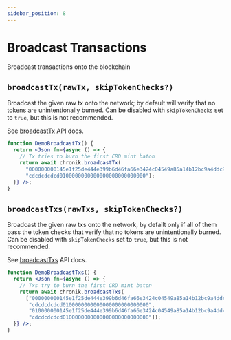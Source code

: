 ```yaml
---
sidebar_position: 8
---
```


# Broadcast Transactions
Broadcast transactions onto the blockchain

## `broadcastTx(rawTx, skipTokenChecks?)`

Broadcast the given raw tx onto the network; by default will verify that no tokens are unintentionally burned.
Can be disabled with `skipTokenChecks` set to `true`, but this is not recommended.

See [broadcastTx](api/classes/ChronikClientNode#broadcasttx) API docs.

```jsx live
function DemoBroadcastTx() {
  return <Json fn={async () => {
    // Tx tries to burn the first CRD mint baton
    return await chronik.broadcastTx(
      "000000000145e1f25de444e399b6d46fa66e3424c04549a85a14b12bc9a4ddc9" +
      "cdcdcdcdcd0100000000000000000000000000");
  }} />;
}
```

## `broadcastTxs(rawTxs, skipTokenChecks?)`

Broadcast the given raw txs onto the network, by defailt only if all of them pass the token checks
that verify that no tokens are unintentionally burned.
Can be disabled with `skipTokenChecks` set to `true`, but this is not recommended.

See [broadcastTxs](api/classes/ChronikClientNode#broadcasttxs) API docs.

```jsx live
function DemoBroadcastTxs() {
  return <Json fn={async () => {
    // Txs try to burn the first CRD mint baton
    return await chronik.broadcastTxs(
      ["000000000145e1f25de444e399b6d46fa66e3424c04549a85a14b12bc9a4ddc9" +
       "cdcdcdcdcd0100000000000000000000000000",
       "010000000145e1f25de444e399b6d46fa66e3424c04549a85a14b12bc9a4ddc9" +
       "cdcdcdcdcd0100000000000000000000000000"]);
  }} />;
}
```
